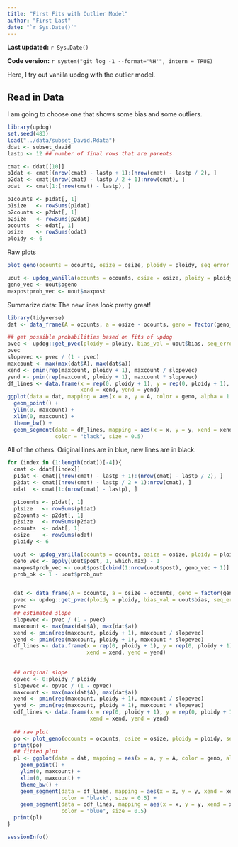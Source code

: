 ```yaml
---
title: "First Fits with Outlier Model"
author: "First Last"
date: "`r Sys.Date()`"
---
```


**Last updated:** `r Sys.Date()`

**Code version:** `r system("git log -1 --format='%H'", intern = TRUE)`

Here, I try out vanilla updog with the outlier model.

## Read in Data

I am going to choose one that shows some bias and some outliers.

```r
library(updog)
set.seed(483)
load("../data/subset_David.Rdata")
ddat <- subset_david
lastp <- 12 ## number of final rows that are parents

cmat <- ddat[[10]]
p1dat <- cmat[(nrow(cmat) - lastp + 1):(nrow(cmat) - lastp / 2), ]
p2dat <- cmat[(nrow(cmat) - lastp / 2 + 1):nrow(cmat), ]
odat  <- cmat[1:(nrow(cmat) - lastp), ]

p1counts <- p1dat[, 1]
p1size   <- rowSums(p1dat)
p2counts <- p2dat[, 1]
p2size   <- rowSums(p2dat)
ocounts  <- odat[, 1]
osize    <- rowSums(odat)
ploidy <- 6
```

Raw plots

```r
plot_geno(ocounts = ocounts, osize = osize, ploidy = ploidy, seq_error = 0)
```


```r
uout <- updog_vanilla(ocounts = ocounts, osize = osize, ploidy = ploidy, print_val = FALSE)
geno_vec <- uout$ogeno
maxpostprob_vec <- uout$maxpost
```

Summarize data: The new lines look pretty great!

```r
library(tidyverse)
dat <- data_frame(A = ocounts, a = osize - ocounts, geno = factor(geno_vec), maxpostprob = maxpostprob_vec)

## get possible probabilities based on fits of updog
pvec <- updog::get_pvec(ploidy = ploidy, bias_val = uout$bias, seq_error = uout$seq_error)
pvec
slopevec <- pvec / (1 - pvec)
maxcount <- max(max(dat$A), max(dat$a))
xend <- pmin(rep(maxcount, ploidy + 1), maxcount / slopevec)
yend <- pmin(rep(maxcount, ploidy + 1), maxcount * slopevec)
df_lines <- data.frame(x = rep(0, ploidy + 1), y = rep(0, ploidy + 1),
                       xend = xend, yend = yend)
ggplot(data = dat, mapping = aes(x = a, y = A, color = geno, alpha = 1 - uout$prob_out)) +
  geom_point() +
  ylim(0, maxcount) +
  xlim(0, maxcount) +
  theme_bw() +
  geom_segment(data = df_lines, mapping = aes(x = x, y = y, xend = xend, yend = yend), lty = 2, alpha = 1/2,
               color = "black", size = 0.5)


```

All of the others. Original lines are in blue, new lines are in black. 

```r
for (index in (1:length(ddat))[-4]){
  cmat <- ddat[[index]]
  p1dat <- cmat[(nrow(cmat) - lastp + 1):(nrow(cmat) - lastp / 2), ]
  p2dat <- cmat[(nrow(cmat) - lastp / 2 + 1):nrow(cmat), ]
  odat  <- cmat[1:(nrow(cmat) - lastp), ]

  p1counts <- p1dat[, 1]
  p1size   <- rowSums(p1dat)
  p2counts <- p2dat[, 1]
  p2size   <- rowSums(p2dat)
  ocounts  <- odat[, 1]
  osize    <- rowSums(odat)
  ploidy <- 6

  uout <- updog_vanilla(ocounts = ocounts, osize = osize, ploidy = ploidy, print_val = FALSE)
  geno_vec <- apply(uout$post, 1, which.max) - 1
  maxpostprob_vec <- uout$post[cbind(1:nrow(uout$post), geno_vec + 1)]
  prob_ok <- 1 - uout$prob_out


  dat <- data_frame(A = ocounts, a = osize - ocounts, geno = factor(geno_vec), maxpostprob = maxpostprob_vec, prob_ok = prob_ok)
  pvec <- updog::get_pvec(ploidy = ploidy, bias_val = uout$bias, seq_error = uout$seq_error)
  pvec
  ## estimated slope
  slopevec <- pvec / (1 - pvec)
  maxcount <- max(max(dat$A), max(dat$a))
  xend <- pmin(rep(maxcount, ploidy + 1), maxcount / slopevec)
  yend <- pmin(rep(maxcount, ploidy + 1), maxcount * slopevec)
  df_lines <- data.frame(x = rep(0, ploidy + 1), y = rep(0, ploidy + 1),
                         xend = xend, yend = yend)
  
  
  ## original slope
  opvec <- 0:ploidy / ploidy
  slopevec <- opvec / (1 - opvec)
  maxcount <- max(max(dat$A), max(dat$a))
  xend <- pmin(rep(maxcount, ploidy + 1), maxcount / slopevec)
  yend <- pmin(rep(maxcount, ploidy + 1), maxcount * slopevec)
  odf_lines <- data.frame(x = rep(0, ploidy + 1), y = rep(0, ploidy + 1),
                          xend = xend, yend = yend)
  
  ## raw plot
  po <- plot_geno(ocounts = ocounts, osize = osize, ploidy = ploidy, seq_error = 0)
  print(po)
  ## fitted plot
  pl <- ggplot(data = dat, mapping = aes(x = a, y = A, color = geno, alpha = prob_ok)) +
    geom_point() +
    ylim(0, maxcount) +
    xlim(0, maxcount) +
    theme_bw() +
    geom_segment(data = df_lines, mapping = aes(x = x, y = y, xend = xend, yend = yend), lty = 2, alpha = 1/2,
                 color = "black", size = 0.5) +
    geom_segment(data = odf_lines, mapping = aes(x = x, y = y, xend = xend, yend = yend), lty = 3, alpha = 1/2,
                 color = "blue", size = 0.5)
  print(pl)
}
```

```r
sessionInfo()
```
